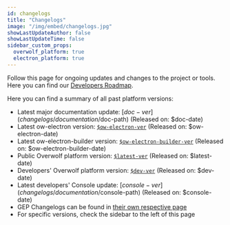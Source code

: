```yaml
---
id: changelogs
title: "Changelogs"
image: "/img/embed/changelogs.jpg"
showLastUpdateAuthor: false
showLastUpdateTime: false
sidebar_custom_props:
  overwolf_platform: true
  electron_platform: true
---
```


Follow this page for ongoing updates and changes to the project or tools.
Here you can find our [Developers Roadmap](https://trello.com/b/1V10E4IB/overwolf-roadmap).

Here you can find a summary of all past platform versions:
* Latest major documentation update: [$doc-ver](changelogs/documentation/$doc-path) (Released on: $doc-date)
* Latest ow-electron version: [`$ow-electron-ver`](changelogs/electron-platform/ow-electron/$ow-electron-path) (Released on: $ow-electron-date)
* Latest ow-electron-builder version: [`$ow-electron-builder-ver`](changelogs/electron-platform/ow-electron-builder/$ow-electron-builder-path) (Released on: $ow-electron-builder-date)
* Public Overwolf platform version: [`$latest-ver`](changelogs/overwolf-platform/$latest-path/$latest-ver) (Released on: $latest-date)
* Developers' Overwolf platform version: [`$dev-ver`](changelogs/overwolf-platform/$dev-path/$dev-ver) (Released on: $dev-date)
* Latest developers' Console update: [$console-ver](changelogs/documentation/$console-path) (Released on: $console-date)
* GEP Changelogs can be found in [their own respective page](changelogs/gep-changelogs)
* For specific versions, check the sidebar to the left of this page